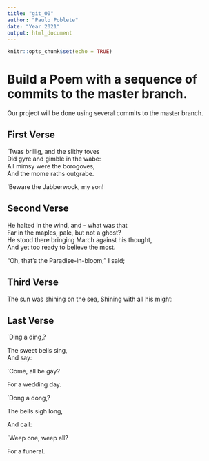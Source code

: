 ```yaml
---
title: "git_00"
author: "Paulo Poblete"
date: "Year 2021"
output: html_document
---
```


```r
knitr::opts_chunk$set(echo = TRUE)
```
# Build a Poem with a sequence of commits to the master branch.
Our project will be done using several commits to the master branch.
<!-- Do not modify or change any text in "!--" bracketed areas such as this --- these are instructions to
you, if you change any of this the git program will notice it and compromise your git merging strategy !-->

## First Verse 
<!--Put the first five lines of a poem by Lewis Carrol in this section!--> 
'Twas brillig, and the slithy toves  
Did gyre and gimble in the wabe:  
All mimsy were the borogoves,  
And the mome raths outgrabe.  
  
'Beware the Jabberwock, my son!  

## Second Verse
<!--Put the first five lines of a poem by Robert Frost here!-->
He halted in the wind, and - what was that  
Far in the maples, pale, but not a ghost?  
He stood there bringing March against his thought,  
And yet too ready to believe the most.  
  
"Oh, that's the Paradise-in-bloom," I said;  

## Third Verse
<!--Put the first two verses of The Walrus and the Carpenter here!-->
The sun was shining on the sea, 
Shining with all his might:  
      
## Last Verse
<!--Put a short poem of your choice 8-20 lines,here!-->
`Ding a ding,?  

The sweet bells sing,  
And say:  

`Come, all be gay?  

For a wedding day. 

`Dong a dong,?  

The bells sigh long,  

And call: 

`Weep one, weep all?  

For a funeral.    